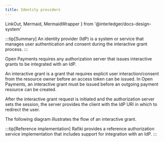 ```yaml
---
title: Identity providers
---
```


  LinkOut,
  Mermaid,
  MermaidWrapper
} from '@interledger/docs-design-system'

:::tip[Summary]
An identity provider (IdP) is a system or service that manages user authentication and consent during the interactive grant process.
:::

Open Payments requires any authorization server that issues interactive grants to be integrated with an IdP.

An interactive grant is a grant that requires explicit user interaction/consent from the resource owner before an access token can be issued. In Open Payments, an interactive grant must be issued before an outgoing payment resource can be created.

After the interactive grant request is initiated and the authorization server sets the session, the server provides the client with the IdP URI in which to redirect the user.

The following diagram illustrates the flow of an interactive grant.

<Interactive />

:::tip[Reference implementation]
Rafiki provides a reference <LinkOut href='https://rafiki.dev/integration/deployment/services/auth-service/'>authorization service</LinkOut> implementation that includes support for integration with an IdP.
:::
